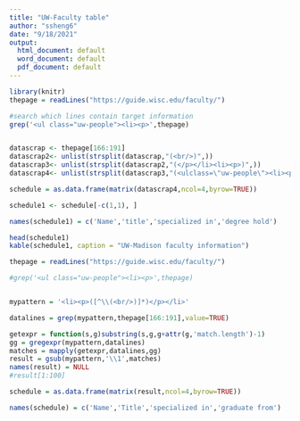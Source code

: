 ```yaml
---
title: "UW-Faculty table"
author: "ssheng6"
date: "9/18/2021"
output:
  html_document: default
  word_document: default
  pdf_document: default
---
```


```r
library(knitr)
thepage = readLines("https://guide.wisc.edu/faculty/")

#search which lines contain target information
grep('<ul class="uw-people"><li><p>',thepage)


datascrap <- thepage[166:191]
datascrap2<- unlist(strsplit(datascrap,"(<br/>)",))
datascrap3<- unlist(strsplit(datascrap2,"(</p></li><li><p>)",))
datascrap4<- unlist(strsplit(datascrap3,"(<ulclass=\"uw-people\"><li><p>)"))

schedule = as.data.frame(matrix(datascrap4,ncol=4,byrow=TRUE))

schedule1 <- schedule[-c(1,1), ]

names(schedule1) = c('Name','title','specialized in','degree hold') 

head(schedule1) 
kable(schedule1, caption = "UW-Madison faculty information")

```

```r
thepage = readLines("https://guide.wisc.edu/faculty/")

#grep('<ul class="uw-people"><li><p>',thepage)


mypattern = '<li><p>([^\\(<br/>)]*)</p></li>'

datalines = grep(mypattern,thepage[166:191],value=TRUE)  

getexpr = function(s,g)substring(s,g,g+attr(g,'match.length')-1)
gg = gregexpr(mypattern,datalines)
matches = mapply(getexpr,datalines,gg)
result = gsub(mypattern,'\\1',matches)
names(result) = NULL
#result[1:100]

schedule = as.data.frame(matrix(result,ncol=4,byrow=TRUE)) 

names(schedule) = c('Name','Title','specialized in','graduate from') 

```

